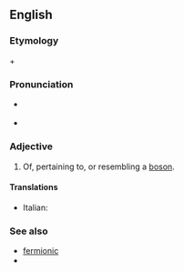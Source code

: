 ==English==

===Etymology===
{{en-term|boson}} + {{en-term|-ic}}

===Pronunciation===
* {{a|US}} {{IPA|boʊˈsɑnɪk}}
* {{rhymes|ɒnɪk}}

===Adjective===
{{en-adj}}

# {{quantum physics}} Of, pertaining to, or resembling a [[boson]].

====Translations====
{{trans-top}}
* Italian: {{t-|it|bosonico}}
{{trans-mid}}
{{trans-bottom}}

===See also===
* [[fermionic]]
* {{projectlink|wikipedia|Boson}}